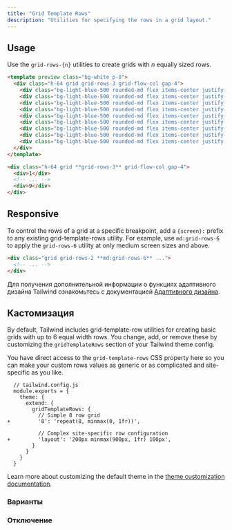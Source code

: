 ```yaml
---
title: "Grid Template Rows"
description: "Utilities for specifying the rows in a grid layout."
---
```




## Usage

Use the `grid-rows-{n}` utilities to create grids with _n_ equally sized rows.

```html lightBlue
<template preview class="bg-white p-8">
  <div class="h-64 grid grid-rows-3 grid-flow-col gap-4">
    <div class="bg-light-blue-500 rounded-md flex items-center justify-center text-white text-2xl font-extrabold">1</div>
    <div class="bg-light-blue-500 rounded-md flex items-center justify-center text-white text-2xl font-extrabold">2</div>
    <div class="bg-light-blue-500 rounded-md flex items-center justify-center text-white text-2xl font-extrabold">3</div>
    <div class="bg-light-blue-500 rounded-md flex items-center justify-center text-white text-2xl font-extrabold">4</div>
    <div class="bg-light-blue-500 rounded-md flex items-center justify-center text-white text-2xl font-extrabold">5</div>
    <div class="bg-light-blue-500 rounded-md flex items-center justify-center text-white text-2xl font-extrabold">6</div>
    <div class="bg-light-blue-500 rounded-md flex items-center justify-center text-white text-2xl font-extrabold">7</div>
    <div class="bg-light-blue-500 rounded-md flex items-center justify-center text-white text-2xl font-extrabold">8</div>
    <div class="bg-light-blue-500 rounded-md flex items-center justify-center text-white text-2xl font-extrabold">9</div>
  </div>
</template>

<div class="h-64 grid **grid-rows-3** grid-flow-col gap-4">
  <div>1</div>
  <!-- ... -->
  <div>9</div>
</div>
```

## Responsive

To control the rows of a grid at a specific breakpoint, add a `{screen}:` prefix to any existing grid-template-rows utility. For example, use `md:grid-rows-6` to apply the `grid-rows-6` utility at only medium screen sizes and above.

```html
<div class="grid grid-rows-2 **md:grid-rows-6** ...">
  <!-- ... -->
</div>
```

Для получения дополнительной информации о функциях адаптивного дизайна Tailwind ознакомьтесь с документацией [Адаптивного дизайна](/docs/responsive-design).

## Кастомизация

By default, Tailwind includes grid-template-row utilities for creating basic grids with up to 6 equal width rows. You change, add, or remove these by customizing the `gridTemplateRows` section of your Tailwind theme config.

You have direct access to the `grid-template-rows` CSS property here so you can make your custom rows values as generic or as complicated and site-specific as you like.

```diff-js
  // tailwind.config.js
  module.exports = {
    theme: {
      extend: {
        gridTemplateRows: {
          // Simple 8 row grid
+         '8': 'repeat(8, minmax(0, 1fr))',

          // Complex site-specific row configuration
+         'layout': '200px minmax(900px, 1fr) 100px',
        }
      }
    }
  }
```

Learn more about customizing the default theme in the [theme customization documentation](/docs/theme#customizing-the-default-theme).

### Варианты

<Variants plugin="gridTemplateRows" name="grid-template-rows" />

### Отключение

<Disabling plugin="gridTemplateRows" name="grid-template-rows" />
